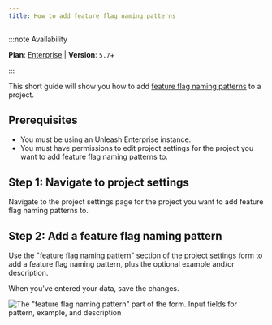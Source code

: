 ```yaml
---
title: How to add feature flag naming patterns
---
```


:::note Availability

**Plan**: [Enterprise](https://www.getunleash.io/pricing) | **Version**: `5.7`+

:::

This short guide will show you how to add [feature flag naming patterns](../reference/feature-flag-naming-patterns.mdx) to a project.

## Prerequisites

- You must be using an Unleash Enterprise instance.
- You must have permissions to edit project settings for the project you want to add feature flag naming patterns to.

## Step 1: Navigate to project settings

Navigate to the project settings page for the project you want to add feature flag naming patterns to.

## Step 2: Add a feature flag naming pattern

Use the "feature flag naming pattern" section of the project settings form to add a feature flag naming pattern, plus the optional example and/or description.

When you've entered your data, save the changes.

![The "feature flag naming pattern" part of the form. Input fields for pattern, example, and description](/img/naming-pattern-forms.png)
